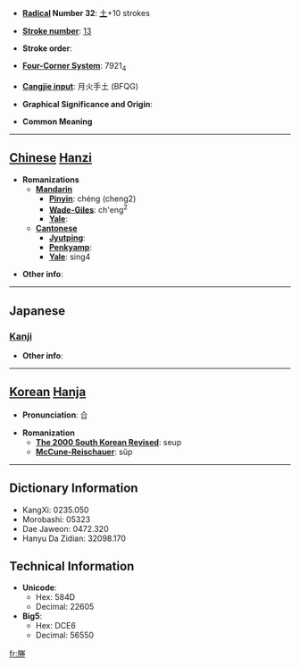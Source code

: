 * '''[[Wiktionary:Chinese radical index| Radical]] Number 32''': [[Wiktionary:Chinese radical index 土|土]]+10 strokes

* '''[[Wiktionary:Chinese total strokes index|Stroke number]]''': [[Wiktionary:Chinese total strokes index 13|13]]

* '''Stroke order''': 

* '''[[Wiktionary:Chinese four corner index|Four-Corner System]]''': 7921<sub>4</sub>

* '''[[Wiktionary:Chinese Cangjie index|Cangjie input]]''': 月火手土 (BFQG)

* '''Graphical Significance and Origin''': 

* '''Common Meaning'''

----

== [[Chinese]] [[Hanzi]] ==

* '''Romanizations'''
** '''[[Mandarin]]'''
*** '''[[Pinyin]]''': chéng (cheng2)
*** '''[[Wade-Giles]]''': ch'eng<sup>2</sup>
*** '''[[Yale]]''': 
** '''[[Cantonese]]'''
*** '''[[Jyutping]]''':
*** '''[[Penkyamp]]''': 
*** '''[[Yale]]''': sing4

* '''Other info''': 

----

==Japanese==
===[[Kanji]]===
{{kanji|on readings=[[しょう]] (shō), [[じょう]] (jō)|kun readings=[[あぜ]] (aze), [[くろ]] (kuro), [[つつみ]] (tsutsumi)}}

* '''Other info''':  

----

== [[Korean]] [[Hanja]] ==

* '''Pronunciation''': 습

* '''Romanization'''
** '''[[The 2000 South Korean Revised Romanization|The 2000 South Korean Revised]]''': seup
** '''[[McCune-Reischauer]]''': sŭp

----

== Dictionary Information ==

* KangXi: 0235.050
* Morobashi: 05323
* Dae Jaweon: 0472.320
* Hanyu Da Zidian: 32098.170

== Technical Information ==

* '''Unicode''':
** Hex: 584D
** Decimal: 22605
* '''Big5''':
** Hex: DCE6
** Decimal: 56550

[[fr:塍]]